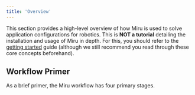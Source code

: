 ```yaml
---
title: 'Overview'
---
```



This section provides a high-level overview of how Miru is used to solve application configurations for robotics. This is **NOT a tutorial** detailing the installation and usage of Miru in depth. For this, you should refer to the [getting started](/pages/getting-started/install-cli) guide (although we still recommend you read through these core concepts beforehand). 

## Workflow Primer

As a brief primer, the Miru workflow has four primary stages.

<MiruWorkflowOverview />

